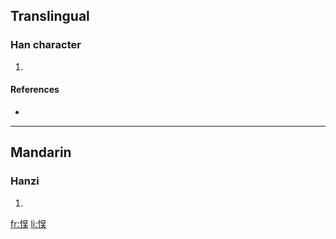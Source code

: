 {{also|悞}}
==Translingual==

===Han character===
{{Han char|rn=61|rad=心|as=07|sn=10|four=|canj=心口一大 (PRMK)}}

# {{defn|Han|sort=心07}}

====References====
* {{Han ref|kx=0388.341|hdz=42305.050|uh=60AE|ud=24750}}

----

==Mandarin==

===Hanzi===
{{cmn-hanzi|tra=悞|pin=[[wù]] ([[wu4]])|wg=wu<sup>4</sup>}}

# {{defn|Mandarin}}

[[fr:悮]]
[[li:悮]]